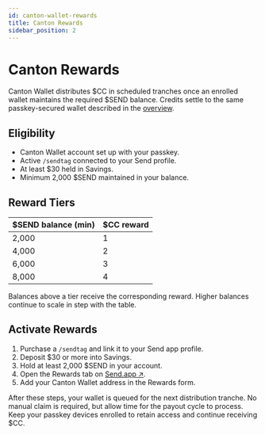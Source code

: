 ```yaml
---
id: canton-wallet-rewards
title: Canton Rewards
sidebar_position: 2
---
```


# Canton Rewards

Canton Wallet distributes $CC in scheduled tranches once an enrolled wallet maintains the required $SEND balance. Credits settle to the same passkey-secured wallet described in the [overview](./overview).

## Eligibility

- Canton Wallet account set up with your passkey.
- Active `/sendtag` connected to your Send profile.
- At least $30 held in Savings.
- Minimum 2,000 $SEND maintained in your balance.

## Reward Tiers

| $SEND balance (min) | $CC reward |
| ------------------- | ----------------- |
| 2,000               | 1                 |
| 4,000               | 2                 |
| 6,000               | 3                 |
| 8,000               | 4                 |

Balances above a tier receive the corresponding reward. Higher balances continue to scale in step with the table.

## Activate Rewards

1. Purchase a `/sendtag` and link it to your Send app profile.
2. Deposit $30 or more into Savings.
3. Hold at least 2,000 $SEND in your account.
4. Open the Rewards tab on <a href="http://send.app" className="multisig-token-link" target="_blank" rel="noreferrer">Send.app ↗</a>.
5. Add your Canton Wallet address in the Rewards form.

After these steps, your wallet is queued for the next distribution tranche. No manual claim is required, but allow time for the payout cycle to process. Keep your passkey devices enrolled to retain access and continue receiving $CC.
